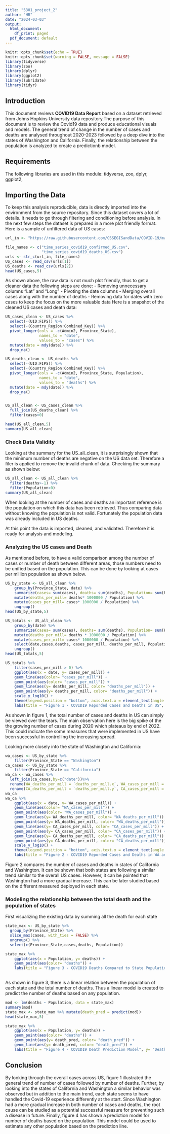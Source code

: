 ---
title: "5301_project_2"
author: "HB"
date: "2024-03-03"
output:
  html_document:
    df_print: paged
  pdf_document: default
---

```{r setup, include=FALSE}
knitr::opts_chunk$set(echo = TRUE)
knitr::opts_chunk$set(warning = FALSE, message = FALSE) 
library(tidyverse)
library(zoo)
library(dplyr)
library(ggplot2) 
library(lubridate)
library(tidyr)
```
## Introduction
This document reviews **COVID19 Data Report** based on a dataset retrieved from Johns Hopkins University data repository.The purpose of this document is to review the Covid19 data and produce educational visuals and models. The general trend of change in the number of cases and deaths are analysed throughout 2020-2023 followed by a deep dive into the states of Washington and California. Finally, the relationship between the population is analyzed to create a predictionb model.

## Requirements
The following libraries are used in this module:
tidyverse,
zoo,
dplyr,
ggplot2,

## Importing the Data
To keep this analysis reproducible, data is directly imported into the environment from the source repository.
Since this dataset covers a lot of details. It needs to go through filtering and conditioning before analysis. In the next few steps the dataset is prepared in a more plot friendly format. Here is a sample of unfiltered data of US cases:

```{r import_data}
url_in <- "https://raw.githubusercontent.com/CSSEGISandData/COVID-19/master/csse_covid_19_data/csse_covid_19_time_series/"

file_names <- c("time_series_covid19_confirmed_US.csv",
                "time_series_covid19_deaths_US.csv")
urls <- str_c(url_in, file_names)
US_cases <- read_csv(urls[1])
US_deaths <- read_csv(urls[2])
head(US_cases,5)
```
As shown above, the raw data is not much plot friendly, thus to get a cleaner data the following steps are done:
- Removing unnecessary columns "Lat" and "Long"
- Pivoting the date columns
- Merging overall cases along with the number of deaths
- Removing data for dates with zero cases to keep the focus on the more valuable data
Here is a snapshot of the cleaned US cases and death data:

```{r clean_data_us , echo=FALSE}
US_cases_clean <- US_cases %>% 
  select(-(UID:FIPS)) %>% 
  select(-(Country_Region:Combined_Key)) %>% 
  pivot_longer(cols = -c(Admin2, Province_State),
               names_to = "date",
               values_to = "cases") %>%
  mutate(date = mdy(date)) %>%
  drop_na()

US_deaths_clean <- US_deaths %>%
  select(-(UID:FIPS)) %>% 
  select(-(Country_Region:Combined_Key)) %>% 
  pivot_longer(cols = -c(Admin2, Province_State, Population),
               names_to = "date",
               values_to = "deaths") %>%
  mutate(date = mdy(date)) %>%
  drop_na()


US_all_clean <- US_cases_clean %>%
  full_join(US_deaths_clean) %>%
  filter(cases>0)

head(US_all_clean,5)
summary(US_all_clean)
```


### Check Data Validity
Looking at the summary for the US_all_clean, it is surprisingly shown that the minimum number of deaths are negative on the US data set. Therefore a filer is applied to remove the invalid chunk of data. Checking the summary as shown below:

```{r check_validity , echo=FALSE}
US_all_clean <- US_all_clean %>%
  filter(deaths>-1) %>%
  filter(Population>0)
summary(US_all_clean)
```
When looking at the number of cases and deaths an important reference is the population on which this data has been retrieved. Thus comparing data without knowing the population is not valid. Fortunately the population data was already included in US deaths.

At this point the data is imported, cleaned, and validated. Therefore it is ready for analysis and modeling.

### Analyzing the US cases and Death
As mentioned before, to have a valid comparison among the number of cases or number of death between different areas, those numbers need to be unified based on the population. This can be done by looking at cases per million population as shown below.

```{r US_by_state}
US_by_state <- US_all_clean %>%
    group_by(Province_State, date) %>%
    summarize(cases= sum(cases), deaths= sum(deaths), Population= sum(Population)) %>%
    mutate(deaths_per_mill= deaths* 1000000 / Population) %>%
    mutate(cases_per_mill= cases* 1000000 / Population) %>%
    ungroup()
head(US_by_state,5)

US_totals <- US_all_clean %>%
    group_by(date) %>%
    summarize(cases= sum(cases), deaths= sum(deaths), Population= sum(Population)) %>%
    mutate(deaths_per_mill= deaths * 1000000 / Population) %>%
    mutate(cases_per_mill= cases* 1000000 / Population) %>%
    select(date,cases,deaths, cases_per_mill, deaths_per_mill, Population) %>%
    ungroup()
head(US_totals,5)
```
```{r US_totals_visuals}
US_totals %>%
    filter(cases_per_mill > 0) %>%
    ggplot(aes(x = date, y= cases_per_mill)) +
    geom_line(aes(color= "cases_per_mill")) +
    geom_point(aes(color= "cases_per_mill")) +
    geom_line(aes(y= deaths_per_mill, color= "deaths_per_mill")) +
    geom_point(aes(y= deaths_per_mill, color= "deaths_per_mill")) +
    scale_y_log10() +
    theme(legend.position = "bottom", axis.text.x = element_text(angle = 90)) +
    labs(title = "Figure 1 - COVID19 Reporded Cases and Deaths in US", y= "population")
```
As shown in figure 1, the total number of cases and deaths in US can simply be viewed over the tears. The main observation here is the big spike of the the growing number of cases during 2020 which plateaus by end of 2022. This could indicate the some measures that were implemented in US have been successful in controlling the increasing spread.

Looking more closely into the state of Washington and California:
```{r US_WA_CA_visuals}
wa_cases <- US_by_state %>%
    filter(Province_State == "Washington")
ca_cases <- US_by_state %>%
    filter(Province_State == "California")
wa_ca <- wa_cases %>%
  left_join(ca_cases,by=c("date"))%>%
  rename(WA_deaths_per_mill = `deaths_per_mill.x`, WA_cases_per_mill = `cases_per_mill.x`)%>%
  rename(CA_deaths_per_mill = `deaths_per_mill.y`, CA_cases_per_mill = `cases_per_mill.y`)
wa_ca            
wa_ca %>%
    ggplot(aes(x = date, y= WA_cases_per_mill)) +
    geom_line(aes(color= "WA_cases_per_mill")) +
    geom_point(aes(color= "WA_cases_per_mill")) +
    geom_line(aes(y= WA_deaths_per_mill, color= "WA_deaths_per_mill")) +
    geom_point(aes(y= WA_deaths_per_mill, color= "WA_deaths_per_mill")) +
    geom_line(aes(y= CA_cases_per_mill, color= "CA_cases_per_mill")) +
    geom_point(aes(y= CA_cases_per_mill, color= "CA_cases_per_mill")) +
    geom_line(aes(y= CA_deaths_per_mill, color= "CA_deaths_per_mill")) +
    geom_point(aes(y= CA_deaths_per_mill, color= "CA_deaths_per_mill")) +
    scale_y_log10() +
    theme(legend.position = "bottom", axis.text.x = element_text(angle = 90)) +
    labs(title = "Figure 2 - COVID19 Reporded Cases and Deaths in WA and CA", y= "population")

```

Figure 2 compares the number of cases and deaths in states of California and Washington. It can be shown that both states are following a similar trend similar to the overall US cases. However, it can be pointed that Washington had a more gradual increase. This can be later studied based on the different measured deployed in each state.

\newpage
### Modeling the relationship between the total death and the population of states

First visualizing the existing data by summing all the death for each state

```{r filter_by_month, echo=FALSE}
state_max <- US_by_state %>% 
  group_by(Province_State) %>% 
  slice_max(cases, with_ties = FALSE) %>% 
  ungroup() %>% 
  select(c(Province_State,cases,deaths, Population))

state_max %>%
    ggplot(aes(x = Population, y= deaths)) +
    geom_point(aes(color= "deaths")) +
    labs(title = "Figure 3 - COVID19 Deaths Compared to State Population", y= "Deaths")
    
```

As shown in figure 3, there is a linear relation between the population of each state and the total number of deaths. Thus a linear model is created to predict the number of deaths based on any population.
```{r us_cases_linear_mod}
mod <- lm(deaths ~ Population, data = state_max)
summary(mod)
state_max <- state_max %>% mutate(death_pred = predict(mod))
head(state_max,5)

state_max %>%
    ggplot(aes(x = Population, y= deaths)) +
    geom_point(aes(color= "deaths")) +
    geom_point(aes(y= death_pred, color= "death_pred")) +
    geom_line(aes(y= death_pred, color= "death_pred")) +
    labs(title = "Figure 4 - COVID19 Death Prediction Model", y= "Deaths")
```

## Conclusion

By looking through the overall cases across US, figure 1 illustrated the general trend of number of cases followed by number of deaths. Further, by looking into the states of California and Washington a similar behavior was observed but in addition to the main trend, each state seems to have handled the Covid-19 experience differently at the start. Since Washington had a more gradual increase in both number of cases and deaths, the root cause can be studied as a potential successful measure for preventing such a disease in future. Finally, figure 4 has shown a prediction model for number of deaths based on the population. This model could be used to estimate any other population based on the prediction line. 



